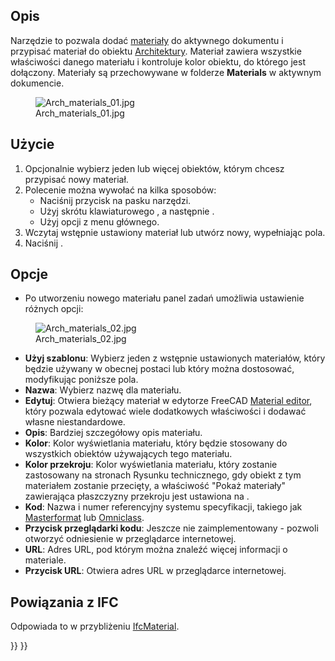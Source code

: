 <languages/>

{{Docnav/pl
|
|
|[[Arch_Workbench/pl|środowisko pracy Architektura]]
|IconL=
|IconR=
|IconC=Workbench_Arch.svg
}}

{{VeryImportantMessage|TO NARZĘDZIE JEST PRZESTARZAŁE<br>
Nie będzie ono dostępne w {{VersionPlus/pl|1.0}}. Zamiast tego należy użyć narzędzia [[BIM_Material/pl|Materiał BIM]].}}

{{GuiCommand/pl
|Name=Arch SetMaterial
|Name/pl=Architektura: Materiał
|MenuLocation=Architektura → Narzędzia materiałowe → Materiał
|Workbenches=[[Arch_Workbench/pl|Architektura]], [[BIM_Workbench/pl|BIM]]
|Shortcut={{KEY|M}} {{KEY|T}}
|SeeAlso=[[Arch_MultiMaterial/pl|Materiał wielowarstwowy]]
}}

<span id="Description"></span>
==Opis==

Narzędzie to pozwala dodać [[Material/pl|materiały]] do aktywnego dokumentu i przypisać materiał do obiektu [[Arch_Workbench/pl|Architektury]]. Materiał zawiera wszystkie właściwości danego materiału i kontroluje kolor obiektu, do którego jest dołączony. Materiały są przechowywane w folderze '''Materials''' w aktywnym dokumencie.

[[Image:Arch materials 01.jpg]]

<span id="Usage"></span>
==Użycie==

# Opcjonalnie wybierz jeden lub więcej obiektów, którym chcesz przypisać nowy materiał.
# Polecenie można wywołać na kilka sposobów:
#* Naciśnij przycisk {{Button|[[Image:Arch_SetMaterial.svg|16px]] '''Materiał'''}} na pasku narzędzi.
#* Użyj skrótu klawiaturowego {{KEY|M}}, a następnie {{KEY|T}}.
#* Użyj opcji {{MenuCommand|Architektura → Narzędzia materiałowe → Materiał}} z menu głównego.
# Wczytaj wstępnie ustawiony materiał lub utwórz nowy, wypełniając pola.
# Naciśnij {{Button|OK}}.

<span id="Options"></span>
==Opcje==

* Po utworzeniu nowego materiału panel zadań umożliwia ustawienie różnych opcji:

[[Image:Arch materials 02.jpg]]

* '''Użyj szablonu''': Wybierz jeden z wstępnie ustawionych materiałów, który będzie używany w obecnej postaci lub który można dostosować, modyfikując poniższe pola.
* '''Nazwa''': Wybierz nazwę dla materiału.
* '''Edytuj''': Otwiera bieżący materiał w edytorze FreeCAD [[FEM_MaterialEditor/pl|Material editor]], który pozwala edytować wiele dodatkowych właściwości i dodawać własne niestandardowe.
* '''Opis''': Bardziej szczegółowy opis materiału.
* '''Kolor''': Kolor wyświetlania materiału, który będzie stosowany do wszystkich obiektów używających tego materiału.
* '''Kolor przekroju''': Kolor wyświetlania materiału, który zostanie zastosowany na stronach Rysunku technicznego, gdy obiekt z tym materiałem zostanie przecięty, a właściwość "Pokaż materiały" zawierająca płaszczyzny przekroju jest ustawiona na {{True/pl}}.
* '''Kod''': Nazwa i numer referencyjny systemu specyfikacji, takiego jak [https://en.wikipedia.org/wiki/MasterFormat Masterformat] lub [https://web.archive.org/web/20250214112236/https://www.csiresources.org/standards/omniclass Omniclass].
* '''Przycisk przeglądarki kodu''': Jeszcze nie zaimplementowany - pozwoli otworzyć odniesienie w przeglądarce internetowej.
* '''URL''': Adres URL, pod którym można znaleźć więcej informacji o materiale.
* '''Przycisk URL''': Otwiera adres URL w przeglądarce internetowej.

<span id="Relation_to_IFC"></span>
==Powiązania z IFC==

Odpowiada to w przybliżeniu [https://standards.buildingsmart.org/IFC/DEV/IFC4_2/FINAL/HTML/link/ifcmaterial.htm IfcMaterial].


{{Docnav/pl
|
|
|[[Arch_Workbench/pl|środowisko pracy Architektura]]
|IconL=
|IconR=
|IconC=Workbench_Arch.svg
}}

{{BIM_Tools_navi{{#translation:}}}}
{{Userdocnavi{{#translation:}}}}